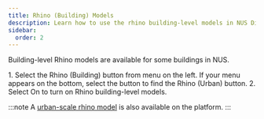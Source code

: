```yaml
---
title: Rhino (Building) Models
description: Learn how to use the rhino building-level models in NUS Digital Twin
sidebar:
  order: 2
---
```


Building-level Rhino models are available for some buildings in NUS.

<Steps>
1. Select the <span style={{ display: 'inline-block' }}><Icons.RhinoModels height="1.125rem" width="1.125rem" /></span> Rhino (Building) button from menu on the left. If your menu appears on the bottom, select the <span style={{ display: 'inline-block' }}><Icons.Layers height="1.125rem" width="1.125rem" /></span> button to find the Rhino (Urban) button.
2. Select On to turn on Rhino building-level models.
</Steps>

:::note
A [urban-scale rhino model](/user-guide/building-models/rhino-urban) is also available on the platform.
:::